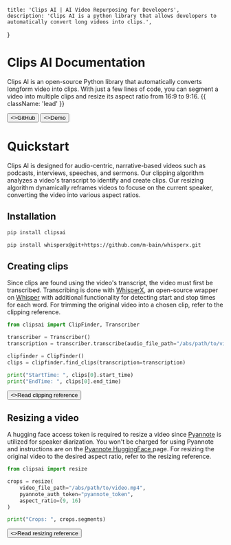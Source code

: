 
	title: 'Clips AI | AI Video Repurposing for Developers',
	description: 'Clips AI is a python library that allows developers to automatically convert long videos into clips.',
}



<HeroPattern />

# Clips AI Documentation

Clips AI is an open-source Python library that automatically converts longform video into clips. With just a few lines of code, you can segment a video into multiple clips and resize its aspect ratio from 16:9 to 9:16. {{ className: 'lead' }}

<div className="not-prose mb-16 mt-6 flex gap-3">
	<Button href="https://github.com/ClipsAI/clipsai" target="_blank" arrow="right">
    	<>GitHub</>
  	</Button>
    <Button href="https://demo.clipsai.com" target="_blank" variant="outline">
    	<>Demo</>
  	</Button>
</div>



# Quickstart

<Note>
    Clips AI is designed for audio-centric, narrative-based videos such as podcasts, interviews, speeches, and sermons. Our clipping algorithm analyzes a video's transcript to identify and create clips. Our resizing algorithm dynamically reframes videos to focuse on the current speaker, converting the video into various aspect ratios.
</Note>

## Installation

```bash {{ language: 'python' }}
pip install clipsai
```

```bash {{ language: 'python' }}
pip install whisperx@git+https://github.com/m-bain/whisperx.git
```



## Creating clips

Since clips are found using the video's transcript, the video must first be transcribed. Transcribing is done with [WhisperX](https://github.com/m-bain/whisperX), an open-source wrapper on [Whisper](https://github.com/openai/whisper) with additional functionality for detecting start and stop times for each word. For trimming the original video into a chosen clip, refer to the clipping reference.

```python
from clipsai import ClipFinder, Transcriber

transcriber = Transcriber()
transcription = transcriber.transcribe(audio_file_path="/abs/path/to/video.mp4")

clipfinder = ClipFinder()
clips = clipfinder.find_clips(transcription=transcription)

print("StartTime: ", clips[0].start_time)
print("EndTime: ", clips[0].end_time)
```

<div className="not-prose">
	<Button href="/references/clip" variant="text" arrow="right">
    	<>Read clipping reference</>
  	</Button>
</div>

## Resizing a video

A hugging face access token is required to resize a video since [Pyannote](https://github.com/pyannote/pyannote-audio) is utilized for speaker diarization. You won't be charged for using Pyannote and instructions are on the [Pyannote HuggingFace ](https://huggingface.co/pyannote/speaker-diarization-3.0#requirements) page. For resizing the original video to the desired aspect ratio, refer to the resizing reference.


```python
from clipsai import resize

crops = resize(
    video_file_path="/abs/path/to/video.mp4",
    pyannote_auth_token="pyannote_token",
    aspect_ratio=(9, 16)
)

print("Crops: ", crops.segments)
```


<div className="not-prose">
	<Button href="/references/resize" variant="text" arrow="right">
    	<>Read resizing reference</>
  	</Button>
</div>
